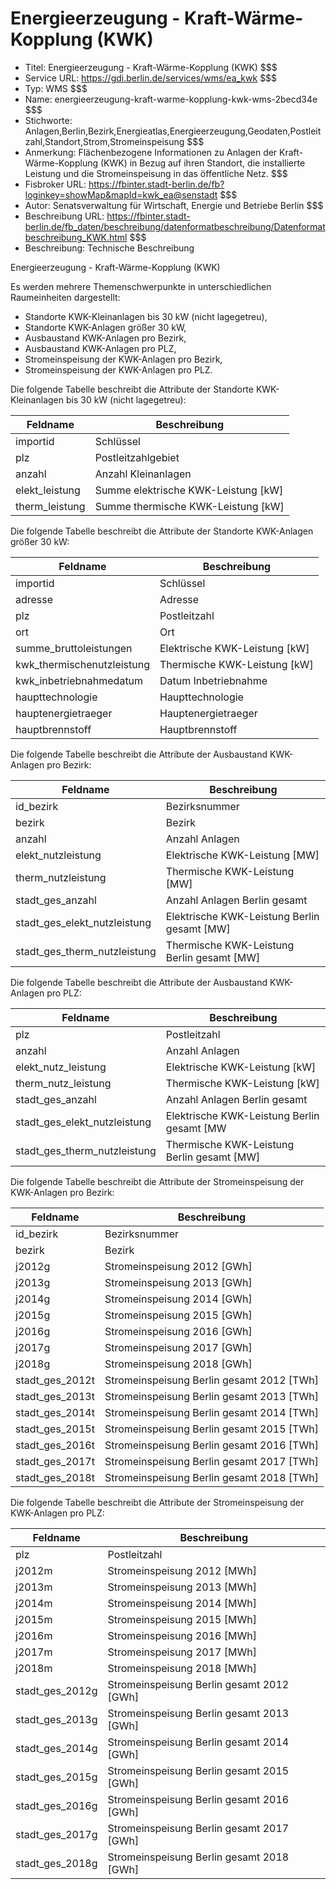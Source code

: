 # Energieerzeugung - Kraft-Wärme-Kopplung (KWK)
- Titel: Energieerzeugung - Kraft-Wärme-Kopplung (KWK) $$$
- Service URL: https://gdi.berlin.de/services/wms/ea_kwk $$$
- Typ: WMS $$$
- Name: energieerzeugung-kraft-warme-kopplung-kwk-wms-2becd34e $$$
- Stichworte: Anlagen,Berlin,Bezirk,Energieatlas,Energieerzeugung,Geodaten,Postleitzahl,Standort,Strom,Stromeinspeisung $$$
- Anmerkung: Flächenbezogene Informationen zu Anlagen der Kraft-Wärme-Kopplung (KWK)  in Bezug auf ihren Standort, die installierte Leistung und die Stromeinspeisung in das öffentliche Netz. $$$
- Fisbroker URL: https://fbinter.stadt-berlin.de/fb?loginkey=showMap&mapId=kwk_ea@senstadt $$$
- Autor: Senatsverwaltung für Wirtschaft, Energie und Betriebe Berlin $$$
- Beschreibung URL: https://fbinter.stadt-berlin.de/fb_daten/beschreibung/datenformatbeschreibung/Datenformatbeschreibung_KWK.html $$$
- Beschreibung: Technische Beschreibung 

Energieerzeugung - Kraft-Wärme-Kopplung (KWK)

Es werden mehrere Themenschwerpunkte in unterschiedlichen Raumeinheiten dargestellt:

* Standorte KWK-Kleinanlagen bis 30 kW (nicht lagegetreu),
* Standorte KWK-Anlagen größer 30 kW,
* Ausbaustand KWK-Anlagen pro Bezirk,
* Ausbaustand KWK-Anlagen pro PLZ,
* Stromeinspeisung der KWK-Anlagen pro Bezirk,
* Stromeinspeisung der KWK-Anlagen pro PLZ.

Die folgende Tabelle beschreibt die Attribute der Standorte KWK-Kleinanlagen bis 30 kW (nicht lagegetreu):

| **Feldname**    | **Beschreibung**                      |
| --------------- | ------------------------------------- |
| importid        | Schlüssel                             |
| plz             | Postleitzahlgebiet                    |
| anzahl          | Anzahl Kleinanlagen                   |
| elekt\_leistung | Summe elektrische KWK-Leistung \[kW\] |
| therm\_leistung | Summe thermische KWK-Leistung \[kW\]  |

Die folgende Tabelle beschreibt die Attribute der Standorte KWK-Anlagen größer 30 kW:

| **Feldname**                | **Beschreibung**                |
| --------------------------- | ------------------------------- |
| importid                    | Schlüssel                       |
| adresse                     | Adresse                         |
| plz                         | Postleitzahl                    |
| ort                         | Ort                             |
| summe\_bruttoleistungen     | Elektrische KWK-Leistung \[kW\] |
| kwk\_thermischenutzleistung | Thermische KWK-Leistung \[kW\]  |
| kwk\_inbetriebnahmedatum    | Datum Inbetriebnahme            |
| haupttechnologie            | Haupttechnologie                |
| hauptenergietraeger         | Hauptenergietraeger             |
| hauptbrennstoff             | Hauptbrennstoff                 |

Die folgende Tabelle beschreibt die Attribute der Ausbaustand KWK-Anlagen pro Bezirk:

| **Feldname**                    | **Beschreibung**                              |
| ------------------------------- | --------------------------------------------- |
| id\_bezirk                      | Bezirksnummer                                 |
| bezirk                          | Bezirk                                        |
| anzahl                          | Anzahl Anlagen                                |
| elekt\_nutzleistung             | Elektrische KWK-Leistung \[MW\]               |
| therm\_nutzleistung             | Thermische KWK-Leistung \[MW\]                |
| stadt\_ges\_anzahl              | Anzahl Anlagen Berlin gesamt                  |
| stadt\_ges\_elekt\_nutzleistung | Elektrische KWK-Leistung Berlin gesamt \[MW\] |
| stadt\_ges\_therm\_nutzleistung | Thermische KWK-Leistung Berlin gesamt \[MW\]  |

Die folgende Tabelle beschreibt die Attribute der Ausbaustand KWK-Anlagen pro PLZ:

| **Feldname**                    | **Beschreibung**                             |
| ------------------------------- | -------------------------------------------- |
| plz                             | Postleitzahl                                 |
| anzahl                          | Anzahl Anlagen                               |
| elekt\_nutz\_leistung           | Elektrische KWK-Leistung \[kW\]              |
| therm\_nutz\_leistung           | Thermische KWK-Leistung \[kW\]               |
| stadt\_ges\_anzahl              | Anzahl Anlagen Berlin gesamt                 |
| stadt\_ges\_elekt\_nutzleistung | Elektrische KWK-Leistung Berlin gesamt \[MW  |
| stadt\_ges\_therm\_nutzleistung | Thermische KWK-Leistung Berlin gesamt \[MW\] |

Die folgende Tabelle beschreibt die Attribute der  Stromeinspeisung der KWK-Anlagen pro Bezirk:

| **Feldname**      | **Beschreibung**                            |
| ----------------- | ------------------------------------------- |
| id\_bezirk        | Bezirksnummer                               |
| bezirk            | Bezirk                                      |
| j2012g            | Stromeinspeisung 2012 \[GWh\]               |
| j2013g            | Stromeinspeisung 2013 \[GWh\]               |
| j2014g            | Stromeinspeisung 2014 \[GWh\]               |
| j2015g            | Stromeinspeisung 2015 \[GWh\]               |
| j2016g            | Stromeinspeisung 2016 \[GWh\]               |
| j2017g            | Stromeinspeisung 2017 \[GWh\]               |
| j2018g            | Stromeinspeisung 2018 \[GWh\]               |
| stadt\_ges\_2012t | Stromeinspeisung Berlin gesamt 2012 \[TWh\] |
| stadt\_ges\_2013t | Stromeinspeisung Berlin gesamt 2013 \[TWh\] |
| stadt\_ges\_2014t | Stromeinspeisung Berlin gesamt 2014 \[TWh\] |
| stadt\_ges\_2015t | Stromeinspeisung Berlin gesamt 2015 \[TWh\] |
| stadt\_ges\_2016t | Stromeinspeisung Berlin gesamt 2016 \[TWh\] |
| stadt\_ges\_2017t | Stromeinspeisung Berlin gesamt 2017 \[TWh\] |
| stadt\_ges\_2018t | Stromeinspeisung Berlin gesamt 2018 \[TWh\] |

Die folgende Tabelle beschreibt die Attribute der  Stromeinspeisung der KWK-Anlagen pro PLZ:

| **Feldname**      | **Beschreibung**                            |
| ----------------- | ------------------------------------------- |
| plz               | Postleitzahl                                |
| j2012m            | Stromeinspeisung 2012 \[MWh\]               |
| j2013m            | Stromeinspeisung 2013 \[MWh\]               |
| j2014m            | Stromeinspeisung 2014 \[MWh\]               |
| j2015m            | Stromeinspeisung 2015 \[MWh\]               |
| j2016m            | Stromeinspeisung 2016 \[MWh\]               |
| j2017m            | Stromeinspeisung 2017 \[MWh\]               |
| j2018m            | Stromeinspeisung 2018 \[MWh\]               |
| stadt\_ges\_2012g | Stromeinspeisung Berlin gesamt 2012 \[GWh\] |
| stadt\_ges\_2013g | Stromeinspeisung Berlin gesamt 2013 \[GWh\] |
| stadt\_ges\_2014g | Stromeinspeisung Berlin gesamt 2014 \[GWh\] |
| stadt\_ges\_2015g | Stromeinspeisung Berlin gesamt 2015 \[GWh\] |
| stadt\_ges\_2016g | Stromeinspeisung Berlin gesamt 2016 \[GWh\] |
| stadt\_ges\_2017g | Stromeinspeisung Berlin gesamt 2017 \[GWh\] |
| stadt\_ges\_2018g | Stromeinspeisung Berlin gesamt 2018 \[GWh\] | $$$
